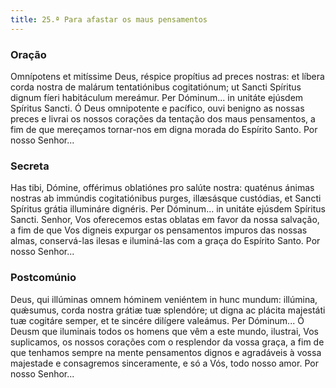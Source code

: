 ```yaml
---
title: 25.ª Para afastar os maus pensamentos
---
```


### Oração

<div class="side-by-side not-content">
  <span>
    Omnípotens et mitíssime Deus, réspice propítius ad preces nostras: et líbera
    corda nostra de malárum tentatiónibus cogitatiónum; ut Sancti Spíritus
    dignum fíeri habitáculum mereámur. Per Dóminum... in unitáte ejúsdem
    Spíritus Sancti.
  </span>
  <span>
    Ó Deus omnipotente e pacífico, ouvi benigno as nossas preces e livrai os
    nossos corações da tentação dos maus pensamentos, a fim de que mereçamos
    tornar-nos em digna morada do Espírito Santo. Por nosso Senhor...
  </span>
</div>

### Secreta

<div class="side-by-side not-content">
  <span>
    Has tibi, Dómine, offérimus oblatiónes pro salúte nostra: quaténus ánimas
    nostras ab immúndis cogitatiónibus purges, illæsásque custódias, et Sancti
    Spíritus grátia illumináre dignéris. Per Dóminum... in unitáte ejúsdem
    Spíritus Sancti.
  </span>
  <span>
    Senhor, Vos oferecemos estas oblatas em favor da nossa salvação, a fim de
    que Vos digneis expurgar os pensamentos impuros das nossas almas,
    conservá-las ilesas e iluminá-las com a graça do Espírito Santo. Por nosso
    Senhor...
  </span>
</div>

### Postcomúnio

<div class="side-by-side not-content">
  <span>
    Deus, qui illúminas omnem hóminem veniéntem in hunc mundum: illúmina,
    quǽsumus, corda nostra grátiæ tuæ splendóre; ut digna ac plácita majestáti
    tuæ cogitáre semper, et te sincére dilígere valeámus. Per Dóminum...
  </span>
  <span>
    Ó Deusm que iluminais todos os homens que vêm a este mundo, ilustrai, Vos
    suplicamos, os nossos corações com o resplendor da vossa graça, a fim de que
    tenhamos sempre na mente pensamentos dignos e agradáveis à vossa majestade e
    consagremos sinceramente, e só a Vós, todo nosso amor. Por nosso Senhor...
  </span>
</div>

